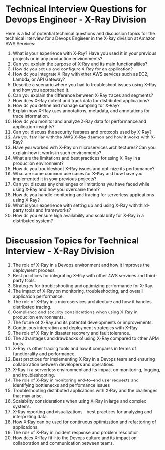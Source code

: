 

# Technical Interview Questions for Devops Engineer - X-Ray Division

Here is a list of potential technical questions and discussion topics for the technical interview for a Devops Engineer in the X-Ray division at Amazon AWS Services:

1. What is your experience with X-Ray? Have you used it in your previous projects or in any production environments?
2. Can you explain the purpose of X-Ray and its main functionalities?
3. How do you set up and configure X-Ray for an application?
4. How do you integrate X-Ray with other AWS services such as EC2, Lambda, or API Gateway?
5. Describe a scenario where you had to troubleshoot issues using X-Ray and how you approached it.
6. Can you explain the difference between X-Ray traces and segments?
7. How does X-Ray collect and track data for distributed applications?
8. How do you define and manage sampling for X-Ray?
9. Explain how X-Ray uses annotations, metadata, and annotations for trace information.
10. How do you monitor and analyze X-Ray data for performance and application insights?
11. Can you discuss the security features and protocols used by X-Ray?
12. Are you familiar with the AWS X-Ray daemon and how it works with X-Ray?
13. Have you worked with X-Ray on microservices architectures? Can you explain how it works in such environments?
14. What are the limitations and best practices for using X-Ray in a production environment?
15. How do you troubleshoot X-Ray issues and optimize its performance?
16. What are some common use cases for X-Ray and how have you implemented it in your previous projects?
17. Can you discuss any challenges or limitations you have faced while using X-Ray and how you overcame them?
18. How do you handle monitoring and tracing for serverless applications using X-Ray?
19. What is your experience with setting up and using X-Ray with third-party tools and frameworks?
20. How do you ensure high availability and scalability for X-Ray in a distributed system?

# Discussion Topics for Technical Interview - X-Ray Division

1. The role of X-Ray in a Devops environment and how it improves the deployment process.
2. Best practices for integrating X-Ray with other AWS services and third-party tools.
3. Strategies for troubleshooting and optimizing performance for X-Ray.
4. The impact of X-Ray on monitoring, troubleshooting, and overall application performance.
5. The role of X-Ray in a microservices architecture and how it handles distributed tracing.
6. Compliance and security considerations when using X-Ray in production environments.
7. The future of X-Ray and its potential developments or improvements.
8. Continuous integration and deployment strategies with X-Ray.
9. The role of X-Ray in disaster recovery and fault tolerance.
10. The advantages and drawbacks of using X-Ray compared to other APM tools.
11. X-Ray vs other tracing tools and how it compares in terms of functionality and performance.
12. Best practices for implementing X-Ray in a Devops team and ensuring collaboration between developers and operations.
13. X-Ray in a serverless environment and its impact on monitoring, logging, and troubleshooting.
14. The role of X-Ray in monitoring end-to-end user requests and identifying bottlenecks and performance issues.
15. Troubleshooting distributed applications with X-Ray and the challenges that may arise.
16. Scalability considerations when using X-Ray in large and complex systems.
17. X-Ray reporting and visualizations - best practices for analyzing and interpreting data.
18. How X-Ray can be used for continuous optimization and refactoring of applications.
19. The role of X-Ray in incident response and problem resolution.
20. How does X-Ray fit into the Devops culture and its impact on collaboration and communication between teams.